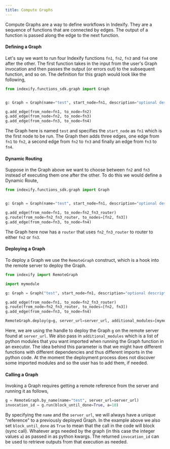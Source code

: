 ```yaml
---
title: Compute Graphs
---
```


Compute Graphs are a way to define workflows in Indexify. They are a sequence of functions 
that are connected by edges. The output of a function is passed along the edge to the next function.

####  Defining a Graph
Let's say we want to run four Indexify functions `fn1`, `fn2`, `fn3` and `fn4` one after the other. The first function
takes in the input from the user's Graph invocation and then passes the output (or errors out) to the
subsequent function, and so on. The definition for this graph would look like the following,

```python
from indexify.functions_sdk.graph import Graph


g: Graph = Graph(name="test", start_node=fn1, description="optional description")

g.add_edge(from_node=fn1, to_node=fn2)
g.add_edge(from_node=fn2, to_node=fn3)
g.add_edge(from_node=fn3, to_node=fn4)
```

The Graph here is named `test` and specifies the `start_node` as `fn1` which is the first node to be
run. The Graph then adds three edges, one edge from `fn1` to `fn2`, a second edge from `fn2` to `fn3` and
finally an edge from `fn3` to `fn4`.

#### Dynamic Routing
Suppose in the Graph above we want to choose between `fn2` and `fn3` instead of executing them one
after the other. To do this we would define a Dynamic Route,

```python
from indexify.functions_sdk.graph import Graph


g: Graph = Graph(name="test", start_node=fn1, description="optional description")

g.add_edge(from_node=fn1, to_node=fn2_fn3_router)
g.route(from_node=fn2_fn3_router, to_nodes=[fn2, fn3])
g.add_edge(from_node=fn3, to_node=fn4)

```

The Graph here now has a `router` that uses `fn2_fn3_router` to router to either `fn2` or `fn3`.

#### Deploying a Graph
To deploy a Graph we use the `RemoteGraph` construct, which is a hook into the remote server to deploy the Graph.

```python
from indexify import RemoteGraph

import mymodule

g: Graph = Graph("test", start_node=fn1, description="optional description")

g.add_edge(from_node=fn1, to_node=fn2_fn3_router)
g.route(from_node=fn2_fn3_router, to_nodes=[fn2, fn3])
g.add_edge(from_node=fn3, to_node=fn4)

RemoteGraph.deploy(g=g, server_url=server_url, additional_modules=[mymodule, sys.modules[__name__]])
```

Here, we are using the handle to deploy the Graph `g` on the remote server found at `server_url`. We also pass in
`additional_modules` which is a list of python modules that you want imported when running the Graph function in an
executor. The idea behind this parameter is that we might have different functions with different dependencies and thus
different imports in the python code. At the moment the deployment process does not discover some imported modules
and so the user has to add them, if needed.

#### Calling a Graph
Invoking a Graph requires getting a remote reference from the server and running it as follows,

```python
g = RemoteGraph.by_name(name="test", server_url=server_url)
invocation_id = g.run(block_until_done=True, a=10)
```

By specifying the `name` and the `server_url`, we will always have a unique "reference" to a previously deployed Graph.
In the example above we also set `block_until_done` as `True` to mean that the call in the code will block (sync call).
Whatever args needed by the graph (in this case the integer values `a`) as passed in as python kwargs. The returned
`invocation_id` can be used to retrieve outputs from that execution as needed.